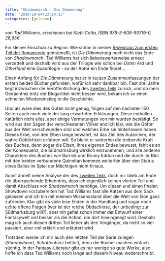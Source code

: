 ```yaml
---
title: "Shadowmarch - Die Dämmerung"
date: "2010-10-04T23:14:15"
categories: [gelesen]
---
```


*von Tad Williams,
erschienen bei Klett-Cotta, ISBN 978-3-608-93719-0, 26,95€*

Ein kleiner Einschub zu Beginn: Wie schon in meiner [Rezension zum ersten Teil der Romanserie](/blog/2005/09/18/shadowmarch-die-grenze/) gemutmaßt, ist *Die Dämmerung* noch nicht das Ende von *Shadowmarch*. Tad Williams hat sich liebenswerterweise erneut verzettelt und deshalb wird aus der Trilogie wie schon bei *Osten Ard* und *Otherland* eine Quadrilogie - so der Autor ein Ende findet...

Einen Anfang für *Die Dämmerung* hat er in kurzen Zusammenfassungen der ersten beiden Bücher gefunden, wofür ich sehr dankbar bin. Fast drei Jahre liegt inzwischen die Veröffentlichung des [zweiten Teils](/blog/2007/10/09/shadowmarch-das-spiel/) zurück, und da mein Gedächtnis trotz der Blogartikel nicht besser wird, bekam ich so einen schnellen Wiedereinstieg in die Geschichte.

Und als wäre dies des Guten nicht genug, folgen auf den nächsten 150 Seiten auch noch viele der lang erwarteten Erklärungen. Diese enthüllen natürlich nicht alles, aber einige Vermutungen von mir wurden bestätigt. So wird aus den Sagen der verschiedenen Völker endlich klar, wie die Götter aus der Welt verschwunden sind und welches Erbe sie hinterlassen haben. Dieses Erbe, von den Elben lange bewahrt, ist das Ziel des Autarchen, der wahre Göttlichkeit erfahren will. So bleibt er weiterhin die treibende Kraft des Buches, denn sogar die Elben, ihres eigenen Endes bewusst, fehlt es an der Konsequenz, die Südmarksburg wirklich einzunehmen, und alle anderen Charaktere des Buches wie Barrick und Briony Eddon und die durch ihr Blut mit den beiden verbundene Quinnitan kommen weiterhin über den Status eines Balles im Spiel der Mächtigen nicht hinaus.

Somit ähnelt meine Analyse der des [zweiten Teils](/blog/2007/10/09/shadowmarch-das-spiel/), doch mir blieb am Ende die überraschende Erkenntnis, dass ich eigentlich keinen vierten Teil und damit Abschluss von *Shadowmarch* benötige. Um diesen und einen finalen Showdown vorzubereiten hat Tad Williams fast alle Katzen aus dem Sack gelassen und ich bin mit meinem Wissensstand über die Welt von Eion ganz zufrieden. Klar gibt es viele lose Enden in der Handlung und sogar noch echte offene Fragen (wer ist der reiche Obdachlose, der unbedingt zur Südmarksburg will?), aber mit gefiel schon immer der Entwurf einer Fantasywelt viel besser als die Action, die dort hineingelegt wird. Deshalb mag ich auch diesen dritten Teil lieber als den Vorgänger, da nicht so viel passiert, aber viel erklärt und erläutert wird.

Trotzdem werde ich mir auch den letzten Teil der Serie zulegen (*Shadowheart*, *Schattenherz* betitel), denn die Bücher machen einfach süchtig. In der Fantasy-Literatur gibt es nur wenige so gute Werke, also hoffe ich dass Tad Williams noch lange auf diesem Niveau weiterschreibt.
